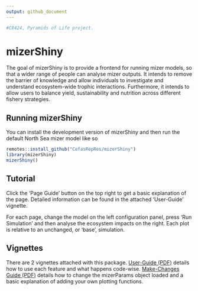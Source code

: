 ```yaml
---
output: github_document
---
```


<!-- README.md is generated from README.Rmd. Please edit that file -->

```r
#C8424, Pyramids of Life project.
```

# mizerShiny

The goal of mizerShiny is to provide a frontend for running mizer models, so that a wider range of people can analyse mizer outputs. It intends to remove the barrier of knowledge and allow individuals to investigate and understand ecosystem-wide trophic interactions. Furthermore, it intends to allow users to balance yield, sustainability and nutrition across different fishery strategies. 

## Running mizerShiny

You can install the development version of mizerShiny and then run the default North Sea mizer model like so

```r
remotes::install_github("CefasRepRes/mizerShiny")
library(mizerShiny)
mizerShiny()
```

## Tutorial

Click the 'Page Guide' button on the top right to get a basic explanation of the page. Detailed information can be found in the attached 'User-Guide' vignette. 

For each page, change the model on the left configuration panel, press 'Run Simulation' and then analyse the ecosystem impacts on the right. Each plot is relative to an unchanged, or 'base', simulation. 

## Vignettes

There are 2 vignettes attached with this package. [User-Guide (PDF)](doc/User-Guide.pdf) details how to use each feature and what happens code-wise. [Make-Changes Guide (PDF)](doc/Make-Changes.pdf) details how to change the mizerParams object loaded and a basic explanation of adding your own plotting functions. 





